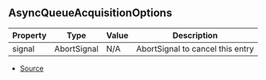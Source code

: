 ## AsyncQueueAcquisitionOptions

| Property | Type | Value | Description |
| ----------- | ----------- | ----------- | ----------- |
| signal | AbortSignal | N/A | AbortSignal to cancel this entry |


- [Source](https://github.com/Androz2091/discord-player/blob/e2a9cfc/packages/discord-player/src/utils/AsyncQueue.ts#L3)